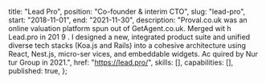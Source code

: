 
  title: "Lead Pro",
  position: "Co-founder & interim CTO",
  slug: "lead-pro",
  start: "2018-11-01",
  end: "2021-11-30",
  description:
    "Proval.co.uk was an online valuation platform spun out of GetAgent.co.uk. Merged wit h Lead.pro in 201 9 . I designed a new, integrated product suite and unified diverse tech stacks (Koa.js and Rails) into a cohesive architecture using React, Nest.js, micro-ser vices, and embeddable widgets. Ac quired by Nur tur Group in 2021.",
  href: "https://lead.pro/",
  skills: [],
  capabilities: [],
  published: true,
};

